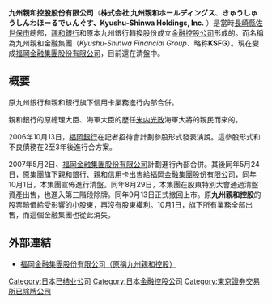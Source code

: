 '''九州親和控股股份有限公司'''（'''株式会社 九州親和ホールディングス'''、'''きゅうしゅうしんわほーるでぃんぐす、Kyushu-Shinwa Holdings, Inc.'''
）是當時[[長崎縣|長崎縣]][[佐世保市|佐世保市]]總部，[[親和銀行|親和銀行]]和原本九州銀行轉換股份成立[[金融控股公司|金融控股公司]]形成的。而名稱為九州親和金融集團（''Kyushu-Shinwa Financial Group''、略称'''KSFG'''）。現在變成[[福岡金融集團股份有限公司|福岡金融集團股份有限公司]]，目前還在清盤中。

== 概要 ==
原九州銀行和親和銀行旗下信用卡業務進行內部合併。

親和銀行的原總理大臣、海軍大臣的歴任[[米内光政|米内光政]]海軍大將的親民而來的。

2006年10月13日，[[福岡銀行|福岡銀行]]在記者招待會計劃參股形式發表演說。這參股形式和不良債務在2至3年後進行合方案。

2007年5月2日、[[福岡金融集團股份有限公司|福岡金融集團股份有限公司]]計劃進行內部合併。其後同年5月24日，原集團旗下親和銀行、親和信用卡出售給[[福岡金融集團股份有限公司|福岡金融集團股份有限公司]]，同年10月1日，本集團宣佈進行清盤。同年8月29日，本集團在股東特別大會通過清盤資產出售，也進入第三階段除牌。同年9月13日正式撤回上市。原'''九州親和控股'''的股票賠償給受影響的小股東，再沒有股東權利。10月1日，旗下所有業務全部出售，而這個金融集團也從此消失。

== 外部連結 ==
*[http://www.fukuoka-fg.com/ 福岡金融集團股份有限公司（原稱九州親和控股）]{{Wayback|url=http://www.fukuoka-fg.com/ |date=20071026011250 }}

[[Category:日本已结业公司|Category:日本已结业公司]]
[[Category:日本金融控股公司|Category:日本金融控股公司]]
[[Category:東京證券交易所已除牌公司|Category:東京證券交易所已除牌公司]]